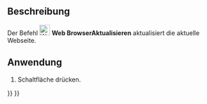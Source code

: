 <languages/>

{{Docnav/de
|[[Web_BrowserNext/de|BrowserNächsteSeite]]
|[[Web_BrowserStop/de|BrowserStop]]
|[[Web_Workbench/de|Web]]
|IconL=Web_BrowserNext.svg
|IconR=Web_BrowserStop.svg
|IconC=Workbench_Web.svg
}}

{{GuiCommand/de
|Name=Web BrowserRefresh
|Name/de=Web BrowserAktualisieren
|MenuLocation=
|Workbenches=[[Web_Workbench/de|Web]], [[Start_Workbench/de|Start]]
|SeeAlso=
}}

==Beschreibung==

Der Befehl [[Image:Web_BrowserRefresh.svg|24px]] '''Web BrowserAktualisieren''' aktualisiert die aktuelle Webseite.

==Anwendung==

# Schaltfläche {{Button|[[Image:Web_BrowserRefresh.svg|16px]] [[Web_BrowserRefresh/de|Webseite aktualisieren]]}} drücken.


{{Docnav/de
|[[Web_BrowserNext/de|BrowserNächsteSeite]]
|[[Web_BrowserStop/de|BrowserStop]]
|[[Web_Workbench/de|Web]]
|IconL=Web_BrowserNext.svg
|IconR=Web_BrowserStop.svg
|IconC=Workbench_Web.svg
}}

{{Web Tools navi{{#translation:}}}}
{{Userdocnavi{{#translation:}}}}